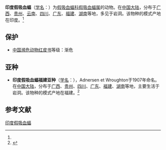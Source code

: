 {{Speciesbox
| name = 印度假吸血蝠
| status = 
| status_system = 
| image = Megaderma lyra - Museo Civico di Storia Naturale Giacomo Doria - Genoa, Italy - DSC02564.JPG
| range_map = Greater False Vampire area.png
| genus = Megaderma
| species = lyra
| authority = (E. Geoffroy, 1810)<ref name='id151'>{{cite web| url =http://www.bioinfo.cn/db05/BjdwSpecies.php?action=view&id=151| title =印度假吸血蝠| work =《中国动物物种编目数据库》| publisher =中国科学院微生物研究所| author =中国科学院动物研究所| accessdate =2009-03-27| deadurl =yes| archiveurl =https://web.archive.org/web/20160305043532/http://www.bioinfo.cn/db05/BjdwSpecies.php?action=view&id=151| archivedate =2016-03-05}}</ref>
}}

'''印度假吸血蝠'''（[[学名|学名]]：{{lang|la|''Megaderma lyra''}}）为[[假吸血蝠科|假吸血蝠科]][[假吸血蝠属|假吸血蝠属]]的动物。在[[中国大陆|中国大陆]]，分布于[[广西|广西]]、[[贵州|贵州]]、[[云南|云南]]、[[四川|四川]]、[[广东|广东]]、[[福建|福建]]、[[湖南|湖南]]等地，多见于岩洞。该物种的模式产地在印度。<ref name='id151'/>

==保护==
*[[中国濒危动物红皮书|中国濒危动物红皮书]]等级：渐危

==亚种==
*'''印度假吸血蝠福建亚种'''（[[学名|学名]]：{{lang|la|''Megaderma lyra sinensis''}}），Adnersen et Wroughton于1907年命名。在[[中国大陆|中国大陆]]，分布于[[广西|广西]]、[[贵州|贵州]]、[[四川|四川]]、[[广东|广东]]、[[福建|福建]]、[[湖南|湖南]]等地，主要生活于岩洞。该物种的模式产地在福建。<ref name='id152'>{{cite web| url =http://www.bioinfo.cn/db05/BjdwSpecies.php?action=view&id=152| title =印度假吸血蝠福建亚种| work =《中国动物物种编目数据库》| publisher =中国科学院微生物研究所| author =中国科学院动物研究所| accessdate =2009-03-27| deadurl =yes| archiveurl =https://web.archive.org/web/20160305103422/http://www.bioinfo.cn/db05/BjdwSpecies.php?action=view&id=152| archivedate =2016-03-05}}</ref>

== 参考文献 ==
{{reflist}}
{{Taxonbar|from=Q373028}}

[[Category:假吸血蝠属|印度假吸血蝠]]


{{bat-stub}}